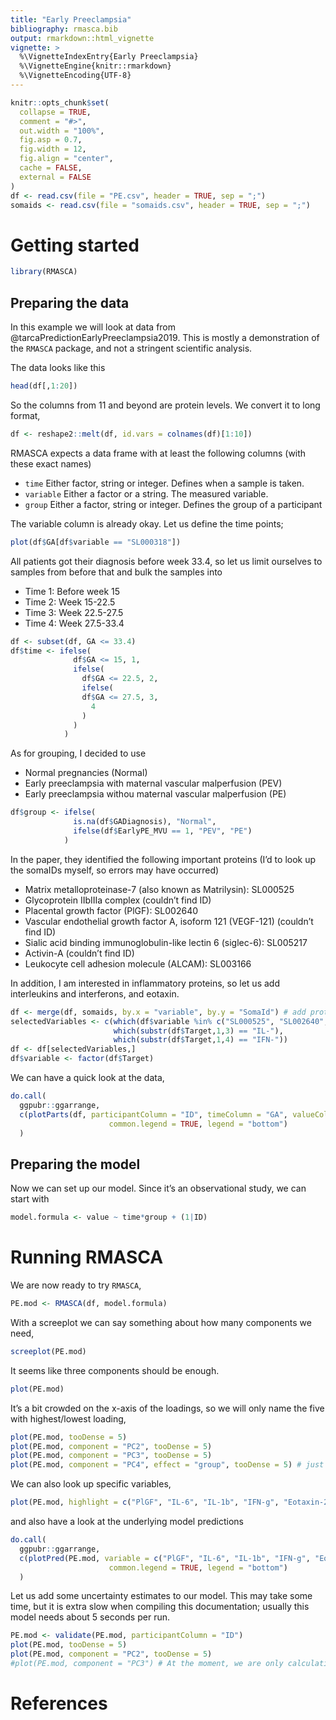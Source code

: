 ```yaml
---
title: "Early Preeclampsia"
bibliography: rmasca.bib
output: rmarkdown::html_vignette
vignette: >
  %\VignetteIndexEntry{Early Preeclampsia}
  %\VignetteEngine{knitr::rmarkdown}
  %\VignetteEncoding{UTF-8}
---
```


```r
knitr::opts_chunk$set(
  collapse = TRUE,
  comment = "#>",
  out.width = "100%", 
  fig.asp = 0.7,
  fig.width = 12,
  fig.align = "center",
  cache = FALSE,
  external = FALSE
)
df <- read.csv(file = "PE.csv", header = TRUE, sep = ";")
somaids <- read.csv(file = "somaids.csv", header = TRUE, sep = ";")
```

# Getting started

```r
library(RMASCA)
```

## Preparing the data

In this example we will look at data from @tarcaPredictionEarlyPreeclampsia2019. This is mostly a demonstration of the `RMASCA` package, and not a stringent scientific analysis.

The data looks like this

```r
head(df[,1:20])
```

So the columns from 11 and beyond are protein levels. We convert it to long format,

```r
df <- reshape2::melt(df, id.vars = colnames(df)[1:10])
```

RMASCA expects a data frame with at least the following columns (with these exact names)

* `time` Either factor, string or integer. Defines when a sample is taken.
* `variable` Either a factor or a string. The measured variable.
* `group` Either a factor, string or integer. Defines the group of a participant

The variable column is already okay. Let us define the time points;

```r
plot(df$GA[df$variable == "SL000318"])
```

All patients got their diagnosis before week 33.4, so let us limit ourselves to samples from before that and bulk the samples into

* Time 1: Before week 15
* Time 2: Week 15-22.5
* Time 3: Week 22.5-27.5
* Time 4: Week 27.5-33.4

```r
df <- subset(df, GA <= 33.4)
df$time <- ifelse(
              df$GA <= 15, 1,
              ifelse(
                df$GA <= 22.5, 2,
                ifelse(
                df$GA <= 27.5, 3,
                  4
                )
              )
            )
```

As for grouping, I decided to use

* Normal pregnancies (Normal)
* Early preeclampsia with maternal vascular malperfusion (PEV)
* Early preeclampsia withou maternal vascular malperfusion (PE)

```r
df$group <- ifelse(
              is.na(df$GADiagnosis), "Normal",
              ifelse(df$EarlyPE_MVU == 1, "PEV", "PE")
            )
```

In the paper, they identified the following important proteins (I'd to look up the somaIDs myself, so errors may have occurred)

* Matrix metalloproteinase-7 (also known as Matrilysin): SL000525
* Glycoprotein IIbIIIa complex (couldn't find ID)
* Placental growth factor (PlGF): SL002640
* Vascular endothelial growth factor A, isoform 121 (VEGF-121) (couldn't find ID)
* Sialic acid binding immunoglobulin-like lectin 6 (siglec-6): SL005217
* Activin-A (couldn't find ID)
* Leukocyte cell adhesion molecule (ALCAM): SL003166

In addition, I am interested in inflammatory proteins, so let us add interleukins and interferons, and eotaxin.

```r
df <- merge(df, somaids, by.x = "variable", by.y = "SomaId") # add protein names
selectedVariables <- c(which(df$variable %in% c("SL000525", "SL002640", "SL005217", "SL003166", "SL003104","SL000406")),
                       which(substr(df$Target,1,3) == "IL-"),
                       which(substr(df$Target,1,4) == "IFN-"))
df <- df[selectedVariables,]
df$variable <- factor(df$Target)
```

We can have a quick look at the data,

```r
do.call(
  ggpubr::ggarrange,
  c(plotParts(df, participantColumn = "ID", timeColumn = "GA", valueColumn = "value", addSmooth = "loess", variable = c("PlGF", "IL-6", "IL-1b", "IFN-g", "Eotaxin-2", "Eotaxin")), 
                      common.legend = TRUE, legend = "bottom")
  )
```

## Preparing the model

Now we can set up our model. Since it's an observational study, we can start with

```r
model.formula <- value ~ time*group + (1|ID)
```

# Running RMASCA

We are now ready to try `RMASCA`,

```r
PE.mod <- RMASCA(df, model.formula)
```

With a screeplot we can say something about how many components we need,

```r
screeplot(PE.mod)
```

It seems like three components should be enough.

```r
plot(PE.mod)
```

It's a bit crowded on the x-axis of the loadings, so we will only name the five with highest/lowest loading,

```r
plot(PE.mod, tooDense = 5)
plot(PE.mod, component = "PC2", tooDense = 5)
plot(PE.mod, component = "PC3", tooDense = 5)
plot(PE.mod, component = "PC4", effect = "group", tooDense = 5) # just to demonstrate how to extract only the group effect plot
```

We can also look up specific variables,

```r
plot(PE.mod, highlight = c("PlGF", "IL-6", "IL-1b", "IFN-g", "Eotaxin-2", "Eotaxin"))
```

and also have a look at the underlying model predictions

```r
do.call(
  ggpubr::ggarrange,
  c(plotPred(PE.mod, variable = c("PlGF", "IL-6", "IL-1b", "IFN-g", "Eotaxin-2", "Eotaxin")), 
                      common.legend = TRUE, legend = "bottom")
  )
```

Let us add some uncertainty estimates to our model. This may take some time, but it is extra slow when compiling this documentation; usually this model needs about 5 seconds per run.

```r
PE.mod <- validate(PE.mod, participantColumn = "ID")
plot(PE.mod, tooDense = 5)
plot(PE.mod, component = "PC2", tooDense = 5)
#plot(PE.mod, component = "PC3") # At the moment, we are only calculating uncertainty for component 1 and 2
```

# References